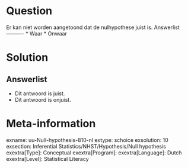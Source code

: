 Question
========
  
Er kan niet worden aangetoond dat de nulhypothese juist is. 
Answerlist
----------
* Waar
* Onwaar

Solution
========

Answerlist
----------
* Dit antwoord is juist.
* Dit antwoord is onjuist.

Meta-information
================
exname: uu-Null-hypothesis-810-nl
extype: schoice
exsolution: 10
exsection: Inferential Statistics/NHST/Hypothesis/Null hypothesis
exextra[Type]: Conceptual
exextra[Program]: 
exextra[Language]: Dutch
exextra[Level]: Statistical Literacy